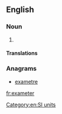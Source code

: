 ==English==

===Noun===
{{en-noun}}

# {{alternative spelling of|exametre|from=US}}

====Translations====
{{trans-see|exametre}}

===Anagrams===
* [[exametre#English|exametre]]

[[Category:en:SI units]]

[[fr:exameter]]